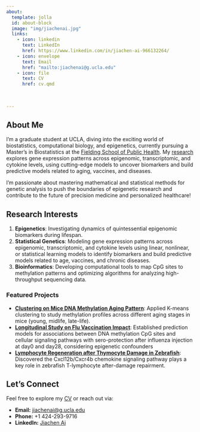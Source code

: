 ```yaml
---
about:
  template: jolla
  id: about-block
  image: "img/jiachenai.jpg"
  links:
    - icon: linkedin
      text: LinkedIn
      href: https://www.linkedin.com/in/jiachen-ai-966132264/
    - icon: envelope
      text: Email
      href: "mailto:jiachenai@g.ucla.edu"
    - icon: file
      text: CV
      href: cv.qmd
    
  
  
---
```



::: {#about-block}
:::


## About Me

I'm a graduate student at UCLA, diving into the exciting world of biostatistics, computational biology, and epigenetics, currently pursuing a Master's in Biostatistics at the [Fielding School of Public Health](https://ph.ucla.edu/). My [research](research.qmd) explores gene expression patterns across epigenomic, transcriptomic, and cytokine levels, using cutting-edge models to uncover biomarkers and build predictive models related to aging, vaccines, and diseases.

I'm passionate about mastering mathematical and statistical methods for genetic analysis to push the boundaries of epigenetic research and contribute to the future of precision medicine and personalized healthcare!

## Research Interests

1)  **Epigenetics**: Investigating dynamics of quintessential epigenomic biomarkers during lifespan.
2)  **Statistical Genetics**: Modeling gene expression patterns across epigenomic, transcriptomic, and cytokine levels using linear, nonlinear, or statistical learning models to identify biomarkers and build predictive models related to age, vaccines, and chronic diseases.
3)  **Bioinformatics**: Developing computational tools to map CpG sites to methylation patterns and optimizing algorithms for analyzing high-throughput sequencing data.

### Featured Projects

-  [**Clustering on Mice DNA Methylation Aging Pattern**](http://localhost:22222/research.html#current): Applied K-means clustering to study methylation profiles across different aging stages in mice (young, midlife, late-life).
-  [**Longitudinal Study on Flu Vaccination Impact**](http://localhost:22222/research.html#current): Established prediction models for associations between DNA methylation CpG sites and cellular signaling pathways with sero-protection after influenza injection at day0 and day28, considering epigenetic confounders
-  [**Lymphocyte Regeneration after Thymocyte Damage in Zebrafish**](https://jacenai.github.io/jiachenai/research.html#section-1): Discovered the Cxcl12b/Cxcr4b chemokine signaling pathway plays a key role in zebrafish T-lymphocyte after-damage repairment.



## Let's Connect

Feel free to explore my [CV](cv.qmd) or reach out via:

-   **Email:** [jiachenai\@g.ucla.edu](mailto:jiachenai@g.ucla.edu)\
-   **Phone:** +1 424-293-9716
-   **LinkedIn:** [Jiachen Ai](https://www.linkedin.com/in/jiachen-ai-966132264/)


